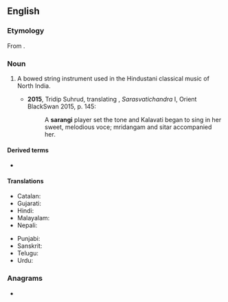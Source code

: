 ==English==
{{wikipedia|Sarangi}}

===Etymology===
From {{uder|en|hi|सारंगी}}.

===Noun===
{{en-noun}}

# {{lb|en|musical instruments}} A bowed string instrument used in the Hindustani classical music of North India.
#*'''2015''', Tridip Suhrud, translating {{w|Govardhanram Madhavram Tripathi}}, ''Sarasvatichandra'' I, Orient BlackSwan 2015, p. 145:
#*:A '''sarangi''' player set the tone and Kalavati began to sing in her sweet, melodious voce; mridangam and sitar accompanied her.

====Derived terms====
* {{l|en|sarangist}}

====Translations====
{{trans-top|North Indian bowed string instrument}}
* Catalan: {{t+|ca|sarangui|m}}
* Gujarati: {{t|gu|સારંગી}}
* Hindi: {{t+|hi|सारंगी}}
* Malayalam: {{t+|ml|സാരംഗി}}
* Nepali: {{t|ne|सारंगी}}
{{trans-mid}}
* Punjabi: {{t+|pa|ਸਾਰੰਗੀ}}
* Sanskrit: {{t+|sa|सारङ्गी}}
* Telugu: {{t+|te|సారంగి}}
* Urdu: {{t|ur|سارنگی|tr=sāraṅgī}}
{{trans-bottom}}

===Anagrams===
* {{anagrams|en|a=aaginrs|Angiras|Singara|irgasan|nagaris|sangria}}